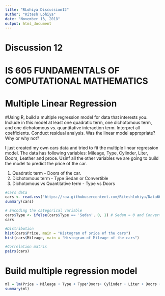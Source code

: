 ```yaml
---
title: "RLohiya Discussion12"
author: "Ritesh Lohiya"
date: "November 13, 2018"
output: html_document
---
```


#                             Discussion 12

#           IS 605 FUNDAMENTALS OF COMPUTATIONAL MATHEMATICS

#                Multiple Linear Regression

#Using R, build a multiple regression model for data that interests you.  Include in this model at least one quadratic term, one dichotomous term, and one dichotomous vs. quantitative interaction term.  Interpret all coefficients. Conduct residual analysis.  Was the linear model appropriate? Why or why not?

I just created my own cars data and tried to fit the multiple linear regression model. The data has following variables: Mileage, Type, Cylinder, Liter, Doors, Leather and proce. Usinf all the other variables we are going to build the model to predict the price of the car.

1. Quadratic term - Doors of the car.
2. Dichotomous term - Type Sedan or Convertible
3. Dichotomous vs Quantitative term - Type vs Doors

```r
#cars data
cars <- read.csv('https://raw.githubusercontent.com/Riteshlohiya/Data605_Discussion12/master/cars.csv')
summary(cars)
```

```r
# Encoding the categorical variable
cars$Type <- ifelse(cars$Type == 'Sedan', 0, 1) # Sedan = 0 and Convertible = 1
cars
```

```r
#Distribution
hist(cars$Price, main = "Histogram of price of the cars")
hist(cars$Mileage, main = "Histogram of Mileage of the cars")
```

```r
#Correlation matrix
pairs(cars)
```

# Build multiple regression model

```r
ml = lm(Price ~ Mileage + Type + Type*Doors+ Cylinder + Liter + Doors + Leather, data = cars)
summary(ml)
```

